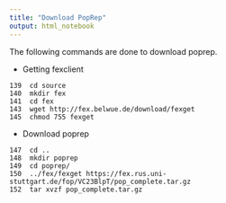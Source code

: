 ```yaml
---
title: "Download PopRep"
output: html_notebook
---
```



The following commands are done to download poprep.

* Getting fexclient

```
139  cd source
140  mkdir fex
141  cd fex
143  wget http://fex.belwue.de/download/fexget
145  chmod 755 fexget
```

* Download poprep

```
147  cd ..
148  mkdir poprep
149  cd poprep/
150  ../fex/fexget https://fex.rus.uni-stuttgart.de/fop/VC23BlpT/pop_complete.tar.gz
152  tar xvzf pop_complete.tar.gz 
```

